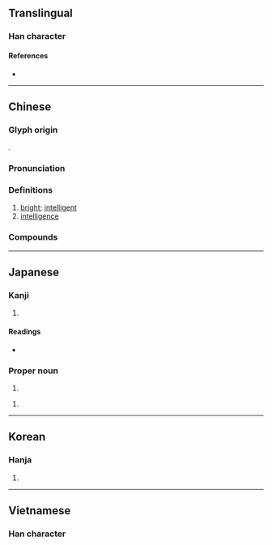 {{character info/new}}
==Translingual==

===Han character===
{{Han char|rn=61|rad=心|as=11|sn=15|four=55337|canj=QJSMP|ids=⿱彗心}}

====References====
* {{Han ref|kx=0399.180|dkj=11116|dj=0739.060|hdz=42340.050|uh=6167|ud=24935|bh=BC7A|bd=48250}}

----

==Chinese==
{{zh-forms}}

===Glyph origin===
{{Han etym}}
{{Han compound|彗|心|c1=p|c2=s|t2=heart|ls=psc}}.

===Pronunciation===
{{zh-pron
|m=huì
|c=wai3,wai6
|h=pfs=fi
|md=hiê
|mn=hūi/qz,tw:hōe
|w=3hhue
|mc=y
|oc=y
|cat=a,n
}}

===Definitions===
{{zh-hanzi}}

# [[bright]]; [[intelligent]]
# [[intelligence]]

===Compounds===
{{zh-der|別具慧眼|慧覺|慧沼|慧根|慧心巧手|慧思|內慧|慧目|慧黠|慧遠|慧能|慧給|慧眼獨具|慧火|慧海|慧日|慧文|慧心巧思|慧心|慧寂|慧典|慧南|不慧|慧皎|慧業|慧眼|慧劍|好行小慧|慧悟|宿慧|人工智慧|獨具慧眼|璅慧|早慧|牙後慧|穎慧|秀外慧中|福慧|牙慧|明慧|敏慧|智慧|智慧劍|拾人牙慧|黠慧|詠雪之慧|靈慧|聰慧|賢慧}}

----

==Japanese==

===Kanji===
{{ja-kanji|grade=|rs=心11}}

# {{defn|lang=ja|sort=心11}}

====Readings====
* {{ja-readings|on=[[けい]] (kei), [[え]] (e)|kun=[[さとい]] (satoi)}}

===Proper noun===
{{ja-pos|proper|けい}}

# {{given name|male|lang=ja|sort=けい}}

{{ja-pos|proper|さとし}}

# {{given name|male|lang=ja|sort=さとし}}

----

==Korean==

===Hanja===
{{ko-hanja|hangeul=혜|eumhun=|rv=hye|mr=hye|y=hyey}}

# {{defn|lang=ko|sort=心11}}

----

==Vietnamese==

===Han character===
{{vi-readings|hv=tuệ, huệ|nom=tuệ, huệ|rs=心11}}